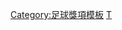 {{Navbox
|name = 2011/12年英超PFA年度最佳陣容
|title = [[2011年至2012年英格蘭超級聯賽|2011/12年度英超]][[PFA年度最佳陣容]]
|listclass = hlist
|titlestyle = background: gold;
|list1 = 
* 門將：[[乔·哈特|-{zh-hans:乔·哈特; zh-hk:祖·赫特;}-]]
* 後衛：[[基爾·獲加|-{zh-hans:凯尔·沃克;zh-hk:基爾·獲加;zh-tw:凱爾·沃克;}-]]
* 後衛：[[文森特·孔帕尼|-{zh-hans:孔帕尼;zh-hk:甘賓尼;zh-tw:孔帕尼;}-]]
* 後衛：[[法布里西奥·科洛奇尼|-{zh-hans:科洛奇尼;zh-hk:高路仙尼;zh-tw:科洛奇尼;}-]]
* 後衛：[[莱顿·巴恩斯|-{zh-hans:巴恩斯;zh-hk:拜恩斯;zh-tw:巴恩斯;}-]]
* 中場：[[大衛·席爾瓦|-{zh-hans:大卫·席尔瓦;zh-hk:大衛·施華;zh-tw:大衛·席爾瓦;}-]]
* 中場：[[耶耶·托尼|-{zh-hans:亚亚·图雷;zh-hk:耶耶·托尼;zh-tw:亞亞·圖雷;}-]]
* 中場：[[斯科特·帕克|-{zh-hans:斯科特·帕克; zh-hk:史葛·柏加;}-]]
* 中場：[[加雷斯·贝尔|-{zh-hans:贝尔;zh-hk:巴利;zh-tw:貝爾;}-]]
* 前鋒：[[罗宾·范佩西|-{zh-hans:范佩西; zh-tw:范佩西; zh-hk:雲佩斯;}-]]
* 前鋒：[[韦恩·鲁尼|-{zh-hans:鲁尼;zh-hk:朗尼;zh-tw:魯尼;}-]]
}}<noinclude>
[[Category:足球獎項模板]]
[[Category:英格蘭足球超級聯賽模板|T]]

</noinclude>